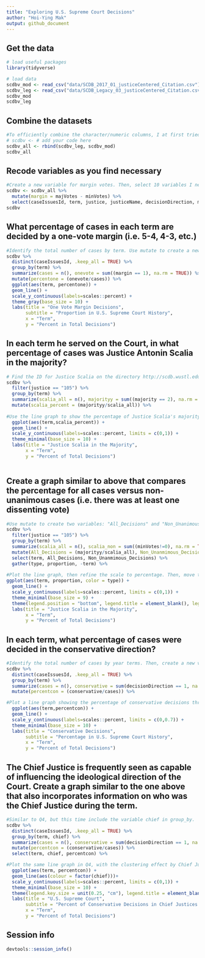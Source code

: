 ```yaml
---
title: "Exploring U.S. Supreme Court Decisions"
author: "Hoi-Ying Mak"
output: github_document
---
```


## Get the data

```r
# load useful packages
library(tidyverse)

# load data
scdbv_mod <- read_csv("data/SCDB_2017_01_justiceCentered_Citation.csv")
scdbv_leg <- read_csv("data/SCDB_Legacy_03_justiceCentered_Citation.csv")
scdbv_mod
scdbv_leg
```

## Combine the datasets

```r
#To efficiently combine the character/numeric columns, I at first tried "mutate_all" to coerce all numeric variables into as.characters. But soon I realise it limits my ability to perform numeric calculations such as MajVotes - MinVotes in the subsequent question. After numerous trials and errors I found the most efficient method here http://stat545.com/block029_factors.html.
# scdbv <- # add your code here
scdbv_all <- rbind(scdbv_leg, scdbv_mod)
scdbv_all
```

## Recode variables as you find necessary

```r
#Create a new variable for margin votes. Then, select 10 variables I need for this assignment.
scdbv <- scdbv_all %>%
  mutate(margin = majVotes - minVotes) %>%
  select(caseIssuesId, term, justice, justiceName, decisionDirection, majVotes, minVotes, margin, majority, chief, vote)
scdbv
```

## What percentage of cases in each term are decided by a one-vote margin (i.e. 5-4, 4-3, etc.)

```r
#Identify the total number of cases by term. Use mutate to create a new variable for the percent of one vote margin decisions.
scdbv %>%
  distinct(caseIssuesId, .keep_all = TRUE) %>%
  group_by(term) %>%
  summarize(cases = n(), onevote = sum((margin == 1), na.rm = TRUE)) %>%
  mutate(percentone = (onevote/cases)) %>%
  ggplot(aes(term, percentone)) +
  geom_line() +
  scale_y_continuous(labels=scales::percent) +
  theme_gray(base_size = 10) +
  labs(title = "One Vote Margin Decisions",
       subtitle = "Proportion in U.S. Supreme Court History",
       x = "Term",
       y = "Percent in Total Decisions")
```

## In each term he served on the Court, in what percentage of cases was Justice Antonin Scalia in the majority?

```r
# Find the ID for Justice Scalia on the directory http://scdb.wustl.edu/documentation.php?var=justice. Then, create a new variable for the percent of Justice Scalia voting in the majority (vote ==1).
scdbv %>%
  filter(justice == "105") %>%
  group_by(term) %>%
  summarize(scalia_all = n(), majorityy = sum((majority == 2), na.rm = TRUE)) %>%
  mutate(scalia_percent = (majorityy/scalia_all)) %>%
  
#Use the line graph to show the percentage of Justice Scalia's majority decisions throughout his term  
  ggplot(aes(term,scalia_percent)) +
  geom_line() +
  scale_y_continuous(labels=scales::percent, limits = c(0,1)) +
  theme_minimal(base_size = 10) +
  labs(title = "Justice Scalia in the Majority",
       x = "Term",
       y = "Percent of Total Decisions")
  
```

## Create a graph similar to above that compares the percentage for all cases versus non-unanimous cases (i.e. there was at least one dissenting vote)

```r
#Use mutate to create two variables: "All_Decisions" and "Non_Unanimous_Decisions", which reflect the percentage of all cases and non-unanimous cases respectively
scdbv %>%
  filter(justice == "105") %>%
  group_by(term) %>%
  summarize(scalia_all = n(), scalia_non = sum((minVotes!=0), na.rm = TRUE), majorityy = sum((majority == 2), na.rm = TRUE), majorityy_non = sum((majority == 2 & minVotes!=0), na.rm = TRUE)) %>%
  mutate(All_Decisions = (majorityy/scalia_all), Non_Unanmimous_Decisions = (majorityy_non/scalia_non)) %>%
  select(term, All_Decisions, Non_Unanmimous_Decisions) %>%
  gather(type, proportion, -term) %>%
  
#Plot the line graph, then refine the scale to percentage. Then, move the legend to the bottom and refine the text and color of it. http://www.sthda.com/english/wiki/ggplot2-legend-easy-steps-to-change-the-position-and-the-appearance-of-a-graph-legend-in-r-software
ggplot(aes(term, proportion, color = type)) +
  geom_line() +
  scale_y_continuous(labels=scales::percent, limits = c(0,1)) +
  theme_minimal(base_size = 9) +
  theme(legend.position = "bottom", legend.title = element_blank(), legend.background = element_rect(fill="lightyellow", linetype="blank")) +
  labs(title = "Justice Scalia in the Majority",
       x = "Term",
       y = "Percent of Total Decisions")
```

## In each term, what percentage of cases were decided in the conservative direction?

```r
#Identify the total number of cases by year terms. Then, create a new variable for the percentage of conservative decisions (decisionDirection == 1). 
scdbv %>%
  distinct(caseIssuesId, .keep_all = TRUE) %>%
  group_by(term) %>%
  summarize(cases = n(), conservative = sum(decisionDirection == 1, na.rm = TRUE)) %>%
  mutate(percentcon = (conservative/cases)) %>%

#Plot a line graph showing the percentage of conservative decisions throughout the U.S. Supreme Court's History. Refine the scale of y-axis to 0.7 so that the nuanced ups and downs are better captured.
  ggplot(aes(term,percentcon)) +
  geom_line() +
  scale_y_continuous(labels=scales::percent, limits = c(0,0.7)) +
  theme_minimal(base_size = 10) +
  labs(title = "Conservative Decisions",
       subtitle = "Percentage in U.S. Supreme Court History",
       x = "Term",
       y = "Percent of Total Decisions")
```

## The Chief Justice is frequently seen as capable of influencing the ideological direction of the Court. Create a graph similar to the one above that also incorporates information on who was the Chief Justice during the term.

```r
#Similar to Q4, but this time include the variable chief in group_by.
scdbv %>%
  distinct(caseIssuesId, .keep_all = TRUE) %>%
  group_by(term, chief) %>%
  summarize(cases = n(), conservative = sum(decisionDirection == 1, na.rm = TRUE)) %>%
  mutate(percentcon = (conservative/cases)) %>%
  select(term, chief, percentcon) %>%

#Plot the same line graph in Q4, with the clustering effect by Chief Justices' terms in color. Modify the size of the legend so that it can be properly shown. 
  ggplot(aes(term, percentcon)) +
  geom_line(aes(colour = factor(chief)))+
  scale_y_continuous(labels=scales::percent, limits = c(0,1)) +
  theme_minimal(base_size = 10) +
  theme(legend.key.size = unit(0.25, "cm"), legend.title = element_blank())+
  labs(title = "U.S. Supreme Court",
       subtitle = "Percent of Conservative Decisions in Chief Justices' Terms",
       x = "Term",
       y = "Percent of Total Decisions")
```

## Session info

```r
devtools::session_info()
```


